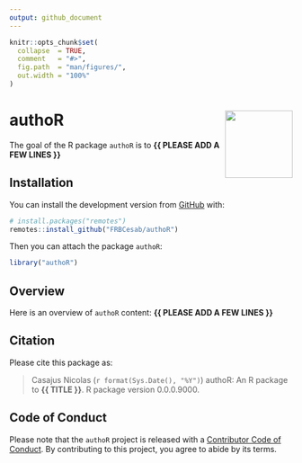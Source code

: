 ```yaml
---
output: github_document
---
```


<!-- README.md is generated from README.Rmd. Please edit that file -->


```r
knitr::opts_chunk$set(
  collapse  = TRUE,
  comment   = "#>",
  fig.path  = "man/figures/",
  out.width = "100%"
)
```



authoR <img src="man/figures/hexsticker.png" height="120" align="right"/>
=========================================================

<!-- badges: start -->
<!-- badges: end -->


The goal of the R package `authoR` is to **{{ PLEASE ADD A FEW LINES }}**



## Installation

You can install the development version from [GitHub](https://github.com/) with:

```r
# install.packages("remotes")
remotes::install_github("FRBCesab/authoR")
```

Then you can attach the package `authoR`:

```r
library("authoR")
```



## Overview

Here is an overview of `authoR` content: **{{ PLEASE ADD A FEW LINES }}**



## Citation

Please cite this package as: 

> Casajus Nicolas (`r format(Sys.Date(), "%Y")`) authoR: An R 
package to **{{ TITLE }}**. R package version 0.0.0.9000.



## Code of Conduct

Please note that the `authoR` project is released with a 
[Contributor Code of Conduct](https://contributor-covenant.org/version/2/0/CODE_OF_CONDUCT.html). 
By contributing to this project, you agree to abide by its terms.
